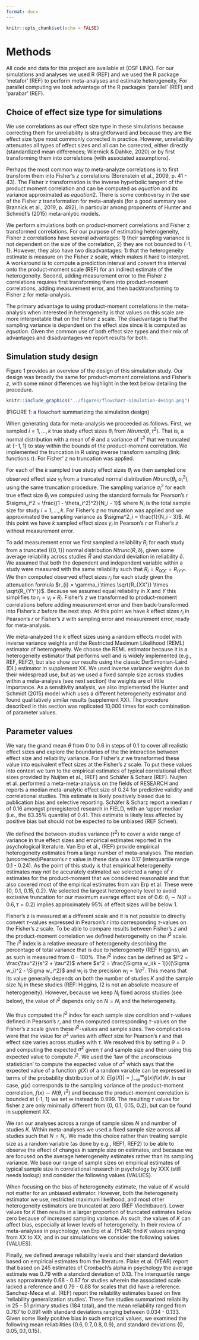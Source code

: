 ```yaml
---
format: docx
---
```


```r
knitr::opts_chunk$set(echo = FALSE)
```


# Methods

All code and data for this project are available at (OSF LINK). For our simulations and analyses we used R (REF) and we used the R package 'metafor' (REF) to perform meta-analyses and estimate heterogeneity, For parallel computing we took advantage of the R packages 'parallel' (REF) and 'parabar' (REF).

## Choice of effect size type for simulations

We use correlations as our effect size type in these simulations because correcting them for unreliability is straightforward and because they are the effect size type most commonly corrected in practice. However, unreliability attenuates all types of effect sizes and all can be corrected, either directly (standardized mean differences; Wiernick & Dahlke, 2020) or by first transforming them into correlations (with associated assumptions).

Perhaps the most common way to meta-analyze correlations is to first transform them into Fisher's z correlations (Borenstein et al., 2009, p. 41 - 43). The Fisher z transformation is the inverse hyperbolic tangent of the product moment correlation and can be computed as $equation$ and its variance approximated as $equation2$. There is some controversy in the use of the Fisher z transformation for meta-analysis (for a good summary see Brannick et al., 2019, p. 492), in particular among proponents of Hunter and Schmidt's (2015) meta-anlytic models.

We perform simulations both on product-moment correlations and Fisher z transformed correlations. For our purpose of estimating heterogeneity, Fisher z correlations have several advantages: 1) their sampling variance is not dependent on the size of the correlation, 2) they are not bounded to {-1, 1}. However, they also have two disadvantages: 1) that the heterogeneity estimate is measure on the Fisher z scale, which makes it hard to interpret. A workaround is to compute a prediction interval and convert this interval onto the product-moment scale (REF) for an indirect estimate of the heterogeneity. Second, adding measurement error to the Fisher z correlations requires first transforming them into product-moment correlations, adding measurement error, and then backtransforming to Fisher z for meta-analysis.

The primary advantage to using product-moment correlations in the meta-analysis when interested in heterogeneity is that values on this scale are more interpretable that on the Fisher z scale. The disadvantage is that the sampling variance is dependent on the effect size since it is computed as $equation$. Given the common use of both effect size types and their mix of advantages and disadvantages we report results for both.

## Simulation study design

Figure 1 provides an overview of the design of this simulation study. Our design was broadly the same for product-moment correlations and Fisher's $z$, with some minor differences we highlight in the text below detailing the procedure.

```r
knitr::include_graphics("../figures/flowchart-simulation-design.png")
```

(FIGURE 1: a flowchart summarizing the simulation design)

When generating data for meta-analysis we proceeded as follows. First,  we sampled $i = 1, ..., k$ true study effect sizes $\theta_i$ from $Ntrunc(\theta, \tau^2)$. That is, a normal distribution with a mean of $\theta$ and a variance of $\tau^2$ that we truncated at $\{-1, 1\}$ to stay within the bounds of the product-moment correlation. We implemented the truncation in R using inverse transform sampling (link: functions.r). For Fisher' $z$ no truncation was applied.

For each of the $k$ sampled true study effect sizes $\theta_i$ we then sampled one observed effect size $\gamma_i$ from a truncated normal distribution $Ntrunc(\theta_i, \sigma_i^2)$, using the same truncation procedure. The sampling variance $\sigma_i^2$ for each true effect size $\theta_i$ we computed using the standard formula for Pearson's $r$ $\sigma_i^2 =  \frac{(1 - \theta_i^2)^2}{N_i - 1}$ where $N_i$ is the total sample size for study $i = 1, ..., k$. For Fisher's $z$ no truncation was applied and we approximated the sampling variance as $\sigma^2_i = \frac{1}{N_i - 3}$. At this point we have $k$ sampled effect sizes $\gamma_i$ in Pearson's $r$ or Fisher's $z$ without measurement error.

To add measurement error we first sampled a reliability $R_i$ for each study from a truncated ($\{0, 1\}$) normal distribution $Ntrunc(\bar{R}, \delta)$, given some average reliability across studies $\bar{R}$ and standard deviation in reliability $\delta$. We assumed that both the dependent and independent variable within a study were measured with the same reliability such that $R_i = R_{iXX'} = R_{iYY'}$. We then computed observed effect sizes $r_i$ for each study given the attenuation formula $r_{i} = \gamma_i \times \sqrt{R_{XX'}} \times \sqrt{R_{YY'}}$. Because we assumed equal reliability in $X$ and $Y$ this simplifies to $r_i = \gamma_i \times R_i$.   Fisher's $z$ we transformed to product-moment correlations before adding measurement error and then back-transformed into Fisher's $z$ before the next step. At this point we have $k$ effect sizes $r_i$ in Pearson's $r$ or Fisher's $z$ with sampling error and measurement error, ready for meta-analysis.

We meta-analyzed the $k$ effect sizes using a random effects model with inverse variance weights and the Restricted Maximum Likelihood (REML) estimator of heterogeneity. We choose the REML estimator because it is a heterogeneity estimator that performs well and is widely implemented (e.g., REF, REF2), but also show our results using the classic DerSimonian-Laird (DL) estimator in supplement XX. We used inverse variance weights due to their widespread use, but as we used a fixed sample size across studies within a meta-analysis (see next section) the weights are of little importance. As a sensitivity analysis, we also implemented the Hunter and Schmidt (2015) model which uses a different heterogeneity estimator and found qualitatively similar results (supplement XX). The procedure described in this section was replicated 10,000 times for each combination of parameter values.

## Parameter values

We vary the grand mean $\theta$ from 0 to 0.6 in steps of 0.1 to cover all realistic effect sizes and explore the boundaries of the the interaction between effect size and reliability variance. For Fisher's $z$ we transformed these value into equivalent effect sizes at the Fisher's $z$ scale. To put these values into context we turn to the empirical estimates of typical correlational effect sizes provided by Nuijten et al., (REF) and Schäfer & Scharz (REF). Nuijten et al. performed a meta-meta-analysis on the fields of RESEARCH and reports a median meta-analytic effect size of 0.24 for predictive validity and correlational studies. This estimate is likely positively biased due to publication bias and selective reporting. Schäfer & Scharz report a median $r$ of 0.16 amongst preregistered research in FIELD, with an 'upper median' (i.e., the 83.35% quantile) of 0.41. This estimate is likely less affected by positive bias but should not be expected to be unbiased (REF Scheel).

We defined the between-studies variance ($\tau^2$) to cover a wide range of variance in true effect sizes and empirical estimates reported in the psychological literature. Van Erp et al., (REF) provide empirical heterogeneity estimates from a large number of meta-analyses. The median (uncorrected)Pearson's $r$ $\tau$ value in these data was 0.17 (interquartile range 0.1 - 0.24). As the point of this study is that empirical heterogeneity estimates may not be accurately estimated we selected a range of $\tau$ estimates for the product-moment that we considered reasonable and that also covered most of the empirical estimates from van Erp et al. These were {0, 0.1, 0.15, 0.2}. We selected the largest heterogeneity level to avoid excissive truncation for our maximum average effect size of 0.6: $\theta_i \sim N(\theta = 0.6, \tau = 0.2)$ implies approximately 95% of effect sizes will be below 1.

Fisher's z is measured at a different scale and it is not possible to directly convert $\tau$-values expressed in Pearson's $r$ into corresponding $\tau$-values on the Fisher's $z$ scale. To be able to compare results between Fisher's $z$ and the product-moment correlation we defined heterogeneity on the $I^2$ scale. The $I^2$ index is a relative measure of heterogeneity describing the percentage of total variance that is due to heterogeneity (REF Higgins), an as such is measured from 0 - 100%. The $I^2$ index can be defined as $I^2 = \frac{\tau^2}{s^2 + \tau^2}$ where $s^2 = \frac{\Sigma w_i(k - 1)}{(\Sigma w_i)^2 - \Sigma w_i^2}$ and $w_i$ is the precision $w_i = 1 / \sigma^2$. This means that its value generally depends on both the number of studies $K$ and the sample size $N_i$ in these studies (REF: Higgins, I2 is not an absolute measure of heterogeneity). However, because we keep $N_i$ fixed across studies (see below), the value of $I^2$ depends only on $N = N_i$ and the heterogeneity.

We thus computed the $I^2$ index for each sample size condition and $\tau$-values defined in Pearson's $r$, and then computed corresponding $\tau$-values on the Fisher's $z$ scale given these $I^2$-values and sample sizes. Two complications were that the value for $\sigma^2$ varies with effect size for Pearson's $r$ and that effect size varies across studies with $\tau$. We resolved this by setting $\theta = 0$ and computing the expected $\sigma^2$ given $\tau$ and sample size and then using this expected value to compute $I^2$. We used the 'law of the unconscious statistician' to compute the expected value of $\sigma^2$ which says that the expected value of a function $g(X)$ of a random variable can be expressed in terms of the probability distribution of X: $E[g(X)] = \int_{-\infty}^\infty g(x) f(x) dx$. In our case, $g(x)$ corresponds to the sampling variance of the product-moment correlation, $f(x) \sim N(\theta, \tau^2)$ and because the product-moment correlation is bounded at {-1, 1} we set $\infty$ instead to 0.999. The resulting $\tau$ values for fisher z are only minimally different from {0, 0.1, 0.15, 0.2}, but can be found in supplement XX.

We ran our analyses across a range of sample sizes $N$ and number of studies $K$. Within meta-analyses we used a fixed sample size across all studies such that $N = N_i$. We made this choice rather than treating sample size as a random variable (as done by e.g., REF1, REF2) to be able to observe the effect of changes in sample size on estimates, and because we are focused on the average heterogeneity estimates rather than its sampling variance. We base our range of sample sizes on empirical estimates of typical sample size in correlational research in psychology by XXX (still needs lookup) and consider the following values {VALUES}.

When focusing on the bias of heterogeneity estimate, the value of $K$ would not matter for an unbiased estimator. However, both the heterogeneity estimator we use, restricted maximum likelihood, and most other heterogeneity estimators are truncated at zero (REF Viechtbauer). Lower values for $K$ then results in a larger proportion of truncated estimates below zero because of increased sampling variance. As such, the values of $K$ can affect bias, especially at lower levels of heterogeneity. In their review of meta-analyses in psychology, van Erp et al. (YEAR) find $K$ values ranging from XX to XX, and in our simulations we consider the following values {VALUES}.

Finally, we defined average reliability levels and their standard deviation based on empirical estimates from the literature. Flake et al. (YEAR) report that based on 245 estimates of Cronbach's alpha in psychology the average estimate was 0.79 with a standard deviation of 0.13. The interquartile range was approximately 0.68 - 0.87 for studies wherein the associated scale lacked a reference and 0.79 - 0.88 for scales that did have a reference. Sanchez-Meca et al. (REF) report the reliability estimates based on five 'reliability generalization studies'. These five studies summarized reliability in 25 - 51 primary studies (184 total), and the mean reliability ranged from 0.767 to 0.891 with standard deviations ranging between 0.034 - 0.133. Given some likely positive bias in such empirical values, we examined the following mean reliabilities $\{0.6, 0.7, 0.8, 0.9\}$, and standard deviations $\{0, 0.05, 0.1, 0.15\}$.
